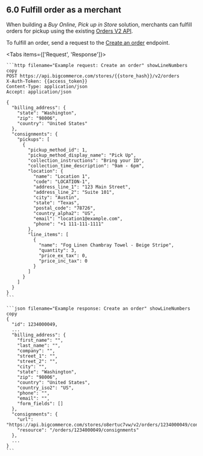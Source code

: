 
## 6.0 Fulfill order as a merchant

When building a _Buy Online, Pick up in Store_ solution, merchants can fulfill orders for pickup using the existing [Orders V2 API](/docs/rest-management/orders).

To fulfill an order, send a request to the [Create an order](/docs/rest-management/orders#create-an-order) endpoint.

<Tabs items={['Request', 'Response']}>
  <Tab>

    ```http filename="Example request: Create an order" showLineNumbers copy
    POST https://api.bigcommerce.com/stores/{{store_hash}}/v2/orders
    X-Auth-Token: {{access_token}}
    Content-Type: application/json
    Accept: application/json

    {
      "billing_address": {
        "state": "Washington",
        "zip": "98006",
        "country": "United States"
      },
      "consignments": {
        "pickups": [
          {
            "pickup_method_id": 1,
            "pickup_method_display_name": "Pick Up",
            "collection_instructions": "Bring your ID",
            "collection_time_description": "9am - 6pm",
            "location": {
              "name": "Location 1",
              "code": "LOCATION-1",
              "address_line_1": "123 Main Street",
              "address_line_2": "Suite 101",
              "city": "Austin",
              "state": "Texas",
              "postal_code": "78726",
              "country_alpha2": "US",
              "email": "location1@example.com",
              "phone": "+1 111-111-1111"
            },
            "line_items": [
              {
                "name": "Fog Linen Chambray Towel - Beige Stripe",
                "quantity": 3,
                "price_ex_tax": 0,
                "price_inc_tax": 0
              }
            ]
          }
        ]
      }
    }
    ```

  </Tab>
  <Tab>

    ```json filename="Example response: Create an order" showLineNumbers copy
    {
      "id": 1234000049,
      ...
      "billing_address": {
        "first_name": "",
        "last_name": "",
        "company": "",
        "street_1": "",
        "street_2": "",
        "city": "",
        "state": "Washington",
        "zip": "98006",
        "country": "United States",
        "country_iso2": "US",
        "phone": "",
        "email": "",
        "form_fields": []
      },
      "consignments": {
        "url": "https://api.bigcommerce.com/stores/o8ertuc7vw/v2/orders/1234000049/consignments",
        "resource": "/orders/1234000049/consignments"
      },
      ...
    }
    ```

  </Tab>
</Tabs>
